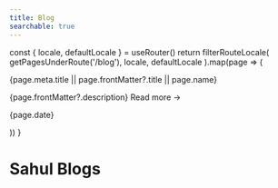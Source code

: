 ```yaml
---
title: Blog
searchable: true
---
```



  const { locale, defaultLocale } = useRouter()
  return filterRouteLocale(
    getPagesUnderRoute('/blog'),
    locale,
    defaultLocale
  ).map(page => (
    <div key={page.route}>
      <Link
        href={page.route}
        className="text-2xl text-black hover:!no-underline dark:text-gray-100"
      >
        {page.meta.title || page.frontMatter?.title || page.name}
      </Link>
      <p className="opacity-80 mt-6 leading-7">
        {page.frontMatter?.description}
        <Link
          href={page.route}
          className="block nx-text-primary-600 underline underline-offset-2 decoration-from-font"
        >
          Read more →
        </Link>
      </p>
      <p>{page.date}</p>
    </div>
  ))
}

# Sahul Blogs

<Page />